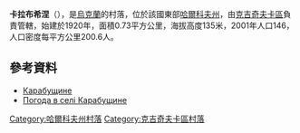 {{coord|49|11|58|N|35|42|59|E|scale:100000_region:UA|display=title}}

'''卡拉布希涅'''（{{lang-uk|Карабущине}}），是[[烏克蘭|烏克蘭]]的村落，位於該國東部[[哈爾科夫州|哈爾科夫州]]，由[[克吉奇夫卡區|克吉奇夫卡區]]負責管轄，始建於1920年，面積0.73平方公里，海拔高度135米，2001年人口146，人口密度每平方公里200.6人。

==參考資料==
*[http://w1.c1.rada.gov.ua/pls/z7502/A005?rdat1=09.01.2009&rf7571=33333 Карабущине]{{dead link|date=2017年11月 |bot=InternetArchiveBot |fix-attempted=yes }}
* [http://weather.in.ua/ua/har'kovskaja/10115 Погода в селі Карабущине] {{Wayback|url=http://weather.in.ua/ua/har'kovskaja/10115 |date=20200805054708 }}

{{DEFAULTSORT:Карабущине}}
[[Category:哈爾科夫州村落|Category:哈爾科夫州村落]]
[[Category:克吉奇夫卡區村落|Category:克吉奇夫卡區村落]]


{{Kharkiv-geo-stub}}
